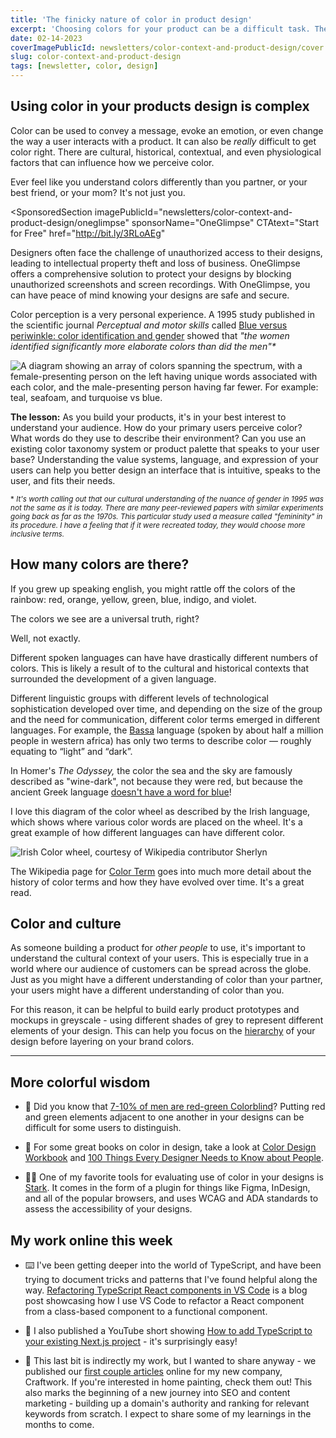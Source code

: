 ```yaml
---
title: 'The finicky nature of color in product design'
excerpt: 'Choosing colors for your product can be a difficult task. There are cultural, historical, contextual, and even physiological factors that can influence how we perceive color.'
date: 02-14-2023
coverImagePublicId: newsletters/color-context-and-product-design/cover
slug: color-context-and-product-design
tags: [newsletter, color, design]
---
```


## Using color in your products design is complex

Color can be used to convey a message, evoke an emotion, or even change the way a user interacts with a product. It can also be _really_ difficult to get color right. There are cultural, historical, contextual, and even physiological factors that can influence how we perceive color.

Ever feel like you understand colors differently than you partner, or your best friend, or your mom? It's not just you.

<SponsoredSection
  imagePublicId="newsletters/color-context-and-product-design/oneglimpse"
  sponsorName="OneGlimpse"
  CTAtext="Start for Free"
  href="http://bit.ly/3RLoAEg"
>
  Designers often face the challenge of unauthorized access to their designs,
  leading to intellectual property theft and loss of business. OneGlimpse offers
  a comprehensive solution to protect your designs by blocking unauthorized
  screenshots and screen recordings. With OneGlimpse, you can have peace of mind
  knowing your designs are safe and secure.
</SponsoredSection>

Color perception is a very personal experience. A 1995 study published in the scientific journal _Perceptual and motor skills_ called [Blue versus periwinkle: color identification and gender](https://pubmed.ncbi.nlm.nih.gov/7624204/) showed that _"the women identified significantly more elaborate colors than did the men"\*_

<Image
  publicId="newsletters/color-context-and-product-design/color-men-vs-women"
  alt="A diagram showing an array of colors spanning the spectrum, with a female-presenting person on the left having unique words associated with each color, and the male-presenting person having far fewer. For example: teal, seafoam, and turquoise vs blue."
  caption="Color perception is a very personal experience. Image from user kathreynn on DeviantArt"
/>

**The lesson:** As you build your products, it's in your best interest to understand your audience. How do your primary users perceive color? What words do they use to describe their environment? Can you use an existing color taxonomy system or product palette that speaks to your user base? Understanding the value systems, language, and expression of your users can help you better design an interface that is intuitive, speaks to the user, and fits their needs.

<small>

\* _It's worth calling out that our cultural understanding of the nuance of gender in 1995 was not the same as it is today. There are many peer-reviewed papers with similar experiments going back as far as the 1970s. This particular study used a measure called "femininity" in its procedure. I have a feeling that if it were recreated today, they would choose more inclusive terms._

</small>

## How many colors are there?

If you grew up speaking english, you might rattle off the colors of the rainbow: red, orange, yellow, green, blue, indigo, and violet.

The colors we see are a universal truth, right?

Well, not exactly.

Different spoken languages can have have drastically different numbers of colors. This is likely a result of to the cultural and historical contexts that surrounded the development of a given language.

Different linguistic groups with different levels of technological sophistication developed over time, and depending on the size of the group and the need for communication, different color terms emerged in different languages. For example, the [Bassa](https://en.wikipedia.org/wiki/Color_term#Stage_I_.28dark_and_light.29) language (spoken by about half a million people in western africa) has only two terms to describe color — roughly equating to “light” and “dark”.

In Homer's _The Odyssey,_ the color the sea and the sky are famously described as "wine-dark", not because they were red, but because the ancient Greek language [doesn't have a word for blue](https://clarkesworldmagazine.com/hoffman_01_13/)!

I love this diagram of the color wheel as described by the Irish language, which shows where various color words are placed on the wheel. It's a great example of how different languages can have different color.

<Image
  publicId="newsletters/color-context-and-product-design/irish-color-wheel"
  alt="Irish Color wheel, courtesy of Wikipedia contributor Sherlyn"
  caption="Irish Color wheel, courtesy of Wikipedia contributor Sherlyn"
/>

The Wikipedia page for [Color Term](https://en.wikipedia.org/wiki/Color_term) goes into much more detail about the history of color terms and how they have evolved over time. It's a great read.

## Color and culture

As someone building a product for _other people_ to use, it's important to understand the cultural context of your users. This is especially true in a world where our audience of customers can be spread across the globe. Just as you might have a different understanding of color than your partner, your users might have a different understanding of color than you.

For this reason, it can be helpful to build early product prototypes and mockups in greyscale - using different shades of grey to represent different elements of your design. This can help you focus on the [hierarchy](https://mikebifulco.com/newsletter/design-rules-everyone-should-know#1-hierarchy) of your design before layering on your brand colors.

---

## More colorful wisdom

- 🎨 Did you know that [7-10% of men are red-green Colorblind](https://www.colour-blindness.com/general/prevalence/)? Putting red and green elements adjacent to one another in your designs can be difficult for some users to distinguish.

- 📖 For some great books on color in design, take a look at [Color Design Workbook](https://hardcover.app/books/color-design-workbook) and [100 Things Every Designer Needs to Know about People](https://hardcover.app/books/100-things-every-designer-needs-to-know-about-people).

- 🙌🏻 One of my favorite tools for evaluating use of color in your designs is [Stark](https://www.getstark.co/). It comes in the form of a plugin for things like Figma, InDesign, and all of the popular browsers, and uses WCAG and ADA standards to assess the accessibility of your designs.

## My work online this week

- ⌨️ I've been getting deeper into the world of TypeScript, and have been trying to document tricks and patterns that I've found helpful along the way. [Refactoring TypeScript React components in VS Code](https://mikebifulco.com/posts/refactoring-typescript-react-components-vscode) is a blog post showcasing how I use VS Code to refactor a React component from a class-based component to a functional component.

- 📼 I also published a YouTube short showing [How to add TypeScript to your existing Next.js project](https://www.youtube.com/shorts/rj6_Cm30DgQ) - it's surprisingly easy!

- 🥳 This last bit is indirectly my work, but I wanted to share anyway - we published our [first couple articles](https://craftwork.com/articles/tips-for-hiring-a-residential-painter) online for my new company, Craftwork. If you're interested in home painting, check them out! This also marks the beginning of a new journey into SEO and content marketing - building up a domain's authority and ranking for relevant keywords from scratch. I expect to share some of my learnings in the months to come.
